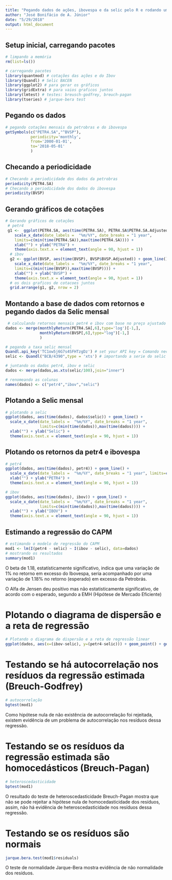 ```yaml
---
title: "Pegando dados de ações, ibovespa e da selic pelo R e rodando um CAPM"
author: "José Bonifácio de A. Júnior"
date: "5/29/2018"
output: html_document
---
```


 
## Setup inicial, carregando pacotes

```r
# limpando a memória
rm(list=ls())

# carregando pacotes
library(quantmod) # cotações das ações e do Ibov
library(Quandl) # Selic BACEN
library(ggplot2) # para gerar os gráficos
library(gridExtra) # para vaios graficos juntos
library(lmtest) # testes: breusch-godfrey, breuch-pagan
library(tseries) # jarque-bera test

```

## Pegando os dados
```r
# pegando cotações mensais da petrobras e do ibovespa
getSymbols(c("PETR4.SA","^BVSP"),
           periodicity='monthly', 
           from='2000-01-01',
           to='2018-05-01'
           )
```


## Checando a periodicidade

```r
# Checando a periodicidade dos dados da petrobras
periodicity(PETR4.SA)
# Checando a periodicidade dos dados do ibovespa
periodicity(BVSP)
```


## Gerando gráficos de cotações

```r
# Gerando gráficos de cotações
 # petr4 
 g1 <-  ggplot(PETR4.SA, aes(time(PETR4.SA), PETR4.SA$PETR4.SA.Adjusted)) + geom_line() +
    scale_x_date(date_labels =  "%m/%Y", date_breaks = "1 year", 
    limits=c(min(time(PETR4.SA)),max(time(PETR4.SA)))) +
    xlab("") + ylab("PETR4") +
    theme(axis.text.x = element_text(angle = 90, hjust = 1))
  # ibov
  g2 <- ggplot(BVSP, aes(time(BVSP), BVSP$BVSP.Adjusted)) + geom_line() +
    scale_x_date(date_labels =  "%m/%Y", date_breaks = "1 year", 
    limits=c(min(time(BVSP)),max(time(BVSP)))) +
    xlab("") + ylab("BVSP") +
    theme(axis.text.x = element_text(angle = 90, hjust = 1))
  # os dois graficos de cotacoes juntos  
  grid.arrange(g1, g2, nrow = 2)

```


## Montando a base de dados com retornos e pegando dados da Selic mensal
```r
 # calculando retornos mensais petr4 e ibov com base no preço ajustado
dados <- merge(monthlyReturn(PETR4.SA[,6],type='log')[-1,], 
               monthlyReturn(BVSP[,6],type="log")[-1,]
               )

# pegando a taxa selic mensal
Quandl.api_key('TC1ow5j6G7s4SFHTzgDz') # set your API key = Comando necessário pra acessar o Quandl
selic <- Quandl("BCB/4390",type = 'xts') # importando a serie do selic do Bacen

# juntando os dados petr4, ibov e selic
dados <- merge(dados,as.xts(selic/100),join="inner")

# renomeando as colunas
names(dados) <- c("petr4","ibov","selic")
```


## Plotando a Selic mensal
```r
# plotando a selic
ggplot(dados, aes(time(dados), dados$selic)) + geom_line() +
  scale_x_date(date_labels =  "%m/%Y", date_breaks = "1 year", 
               limits=c(min(time(dados)),max(time(dados)))) +
  xlab("") + ylab("Selic") +
  theme(axis.text.x = element_text(angle = 90, hjust = 1))
```


## Plotando os retornos da petr4 e ibovespa

```r
# petr4
ggplot(dados, aes(time(dados), petr4)) + geom_line() +
  scale_x_date(date_labels =  "%m/%Y", date_breaks = "1 year", limits=c(min(time(dados)),max(time(dados)))) +
  xlab("") + ylab("PETR4") +
  theme(axis.text.x = element_text(angle = 90, hjust = 1))

# ibov
ggplot(dados, aes(time(dados), ibov)) + geom_line() +
  scale_x_date(date_labels =  "%m/%Y", date_breaks = "1 year", 
               limits=c(min(time(dados)),max(time(dados)))) +
  xlab("") + ylab("IBOV") +
  theme(axis.text.x = element_text(angle = 90, hjust = 1))
``` 

##  Estimando a regressão do CAPM
```r
# estimando o modelo de regressão do CAPM
mod1 <- lm(I(petr4 - selic) ~ I(ibov - selic), data=dados)
# mostrando os resultados
summary(mod1)
```
O beta de 1.18, estatísticamente significativo, indica que uma variação de 1% no retorno em excesso do Ibovespa, seria acompanhado por uma variação de 1.18% no retorno (esperado) em excesso da Petrobrás.

O Alfa de Jensen deu positivo mas não estatisticamente significativo, de acordo com o esperado, segundo a EMH (Hipótese de Mercado Eficiente)

# Plotando o diagrama de dispersão e a reta de regressão

```r
# Plotando o diagrama de dispersão e a reta de regressão linear
ggplot(dados, aes(x=(ibov-selic), y=(petr4-selic))) + geom_point() + geom_smooth(method=lm, se=FALSE)
```

# Testando se há autocorrelação nos resíduos da regressão estimada (Breuch-Godfrey)
```r
# autocorrelação
bgtest(mod1)
```
Como hipótese nula de não existência de autocorrelação foi rejeitada, existem evidência de um problema de autocorrelação nos resíduos dessa regressão. 


# Testando se os resíduos da regressão estimada são homocedásticos (Breuch-Pagan)
```r
# heteroscedasticidade
bptest(mod1)
```
O resultado do teste de heteroscedasticidade Breuch-Pagan mostra que não se pode rejeitar a hipótese nula de homocedasticidade dos resíduos, assim, não há evidência de heteroscedasticidade nos resíduos dessa regressão.


# Testando se os resíduos são normais
```r
jarque.bera.test(mod1$residuals)
```
O teste de normalidade Jarque-Bera mostra evidência de não normalidade dos resíduos.




